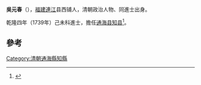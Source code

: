 '''吳元春'''（{{bd|?||?|}}），[[福建|福建]][[連江|連江]]县西铺人，清朝政治人物、同進士出身。

乾隆四年（1739年）己未科進士，擔任[[通海县|通海县]][[知县|知县]]<ref>{{cite news|title=《连江县志》 第一节　历代进士表|url=http://www.fzdqw.com/showtext.asp?ToBook=1113&index=2442|accessdate=2013-09-02|newspaper=福州地情網|deadurl=yes|archiveurl=https://archive.is/20130903013436/http://www.fzdqw.com/showtext.asp?ToBook=1113&index=2442|archivedate=2013-09-03}}</ref>。

==參考==
{{reflist}}
{{清朝人物小作品}}
{{乾隆四年己未科殿試金榜}}
[[Category:清朝通海縣知縣|Category:清朝通海縣知縣]]